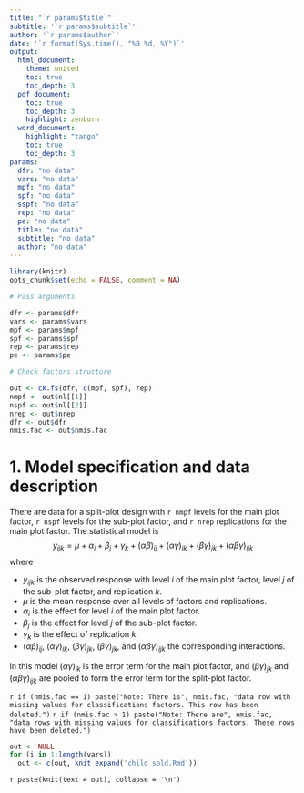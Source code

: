 ```yaml
---
title: "`r params$title`"
subtitle: '`r params$subtitle`'
author: '`r params$author`'
date: '`r format(Sys.time(), "%B %d, %Y")`'
output: 
  html_document:
    theme: united
    toc: true
    toc_depth: 3
  pdf_document:
    toc: true
    toc_depth: 3
    highlight: zenburn
  word_document:
    highlight: "tango"
    toc: true
    toc_depth: 3
params: 
  dfr: "no data"
  vars: "no data"
  mpf: "no data"
  spf: "no data"
  sspf: "no data"
  rep: "no data"
  pe: "no data"
  title: "no data"
  subtitle: "no data"
  author: "no data"
---
```


```r
library(knitr)
opts_chunk$set(echo = FALSE, comment = NA)
```

```r
# Pass arguments

dfr <- params$dfr
vars <- params$vars
mpf <- params$mpf
spf <- params$spf
rep <- params$rep
pe <- params$pe

# Check factors structure

out <- ck.fs(dfr, c(mpf, spf), rep)
nmpf <- out$nl[[1]]
nspf <- out$nl[[2]]
nrep <- out$nrep
dfr <- out$dfr
nmis.fac <- out$nmis.fac
```

# 1. Model specification and data description

There are data for a split-plot design with `r nmpf` levels for the main plot factor, `r nspf` levels for the sub-plot factor, and `r nrep` replications for the main plot factor. The statistical model is
$$
y_{ijk} = \mu + \alpha_i + \beta_j + \gamma_k + (\alpha\beta)_{ij} + (\alpha\gamma)_{ik} + (\beta\gamma)_{jk} + (\alpha\beta\gamma)_{ijk}
$$
where

* $y_{ijk}$ is the observed response with level $i$ of the main plot factor, level $j$ of the sub-plot factor, and replication $k$.
* $\mu$ is the mean response over all levels of factors and replications.
* $\alpha_i$ is the effect for level $i$ of the main plot factor.
* $\beta_j$ is the effect for level $j$ of the sub-plot factor.
* $\gamma_k$ is the effect of replication $k$.
* $(\alpha\beta)_{ij}$, $(\alpha\gamma)_{ik}$, $(\beta\gamma)_{jk}$, $(\beta\gamma)_{jk}$, and $(\alpha\beta\gamma)_{ijk}$ the corresponding interactions.

In this model $(\alpha\gamma)_{ik}$ is the error term for the main plot factor, and $(\beta\gamma)_{jk}$ and $(\alpha\beta\gamma)_{ijk}$ are pooled to form the error term for the split-plot factor.

`r if (nmis.fac == 1) paste("Note: There is", nmis.fac, "data row with missing values for classifications factors. This row has been deleted.")`
`r if (nmis.fac > 1) paste("Note: There are", nmis.fac, "data rows with missing values for classifications factors. These rows have been deleted.")`

```r
out <- NULL
for (i in 1:length(vars))
  out <- c(out, knit_expand('child_spld.Rmd'))
```

`r paste(knit(text = out), collapse = '\n')`
